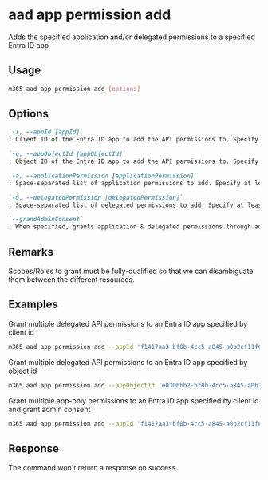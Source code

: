 
# aad app permission add

Adds the specified application and/or delegated permissions to a specified Entra ID app

## Usage

```sh
m365 aad app permission add [options]
```

## Options

```md definition-list
`-i, --appId [appId]`
: Client ID of the Entra ID app to add the API permissions to. Specify `appId` or `appObjectId` but not both.

`-o, --appObjectId [appObjectId]`
: Object ID of the Entra ID app to add the API permissions to. Specify `appId` or `appObjectId` but not both.

`-a, --applicationPermission [applicationPermission]`
: Space-separated list of application permissions to add. Specify at least `applicationPermission` or `delegatedPermission`.

`-d, --delegatedPermission [delegatedPermission]`
: Space-separated list of delegated permissions to add. Specify at least `applicationPermission` or `delegatedPermission`.

`--grandAdminConsent`
: When specified, grants application & delegated permissions through admin consent.
```

<Global />

## Remarks

Scopes/Roles to grant must be fully-qualified so that we can disambiguate them between the different resources.

## Examples

Grant multiple delegated API permissions to an Entra ID app specified by client id

```sh
m365 aad app permission add --appId 'f1417aa3-bf0b-4cc5-a845-a0b2cf11f690' --delegatedPermission 'https://management.azure.com/user_impersonation https://service.flow.microsoft.com/Flows.Read.All https://graph.microsoft.com/Agreement.Read.All'
```

Grant multiple delegated API permissions to an Entra ID app specified by object id

```sh
m365 aad app permission add --appObjectId 'e0306bb2-bf0b-4cc5-a845-a0b2cf11f690' --delegatedPermission 'https://management.azure.com/user_impersonation https://service.flow.microsoft.com/Flows.Read.All https://graph.microsoft.com/Agreement.Read.All'
```

Grant multiple app-only permissions to an Entra ID app specified by client id and grant admin consent

```sh
m365 aad app permission add --appId 'f1417aa3-bf0b-4cc5-a845-a0b2cf11f690' --applicationPermission 'https://graph.microsoft.com/Sites.FullControl.All https://microsoft.sharepoint-df.com/Sites.FullControl.All' --grandAdminConsent
```

## Response

The command won't return a response on success.